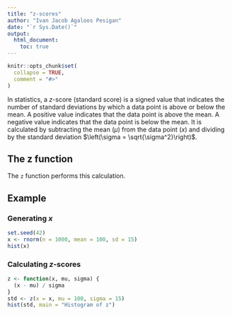 ```yaml
---
title: "z-scores"
author: "Ivan Jacob Agaloos Pesigan"
date: "`r Sys.Date()`"
output:
  html_document:
    toc: true
---
```


```r
knitr::opts_chunk$set(
  collapse = TRUE,
  comment = "#>"
)
```

In statistics,
a $z$-score (standard score) is a signed value
that indicates the number of standard deviations
by which a data point is above or below the mean.
A positive value indicates that the data point is above the mean.
A negative value indicates that the data point is below the mean.
It is calculated
by subtracting the mean $\left(\mu\right)$
from the data point $\left(x\right)$
and dividing by the standard deviation $\left(\sigma = \sqrt{\sigma^2}\right)$.

\begin{equation}
z = \frac{x - \mu}{\sigma}
\end{equation}

## The z function

The `z` function performs this calculation.

## Example

### Generating $x$

```r
set.seed(42)
x <- rnorm(n = 1000, mean = 100, sd = 15)
hist(x)
```

### Calculating $z$-scores

```r
z <- function(x, mu, sigma) {
  (x - mu) / sigma
}
std <- z(x = x, mu = 100, sigma = 15)
hist(std, main = "Histogram of z")
```
